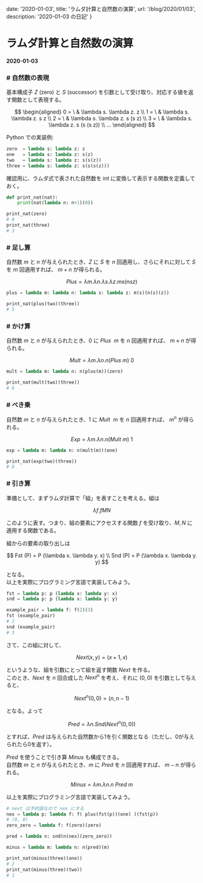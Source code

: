 

  date: '2020-01-03',
  title: 'ラムダ計算と自然数の演算',
  url: '/blog/2020/01/03',
  description: '2020-01-03 の日記'
}

<link rel="stylesheet" href="https://fonts.googleapis.com/css?family=Ubuntu+Mono&display=swap" />
<link rel="stylesheet" href="https://cdnjs.cloudflare.com/ajax/libs/prism/1.9.0/themes/prism-tomorrow.min.css" />
<link rel="stylesheet" href="https://cdn.jsdelivr.net/npm/katex@0.11.0/dist/katex.min.css" />

<ModeSwitch />

# ラムダ計算と自然数の演算
#### 2020-01-03

### \# 自然数の表現

基本構成子 $Z$ (zero) と $S$ (successor) を引数として受け取り、対応する値を返す関数として表現する。

$$
\begin{aligned}
0 = \ & \lambda s. \lambda z. z \\
1 = \ & \lambda s. \lambda z. s z \\
2 = \ & \lambda s. \lambda z. s (s z) \\
3 = \ & \lambda s. \lambda z. s (s (s z)) \\
...
\end{aligned}
$$

Python での実装例:

```python
zero  = lambda s: lambda z: z
one   = lambda s: lambda z: s(z)
two   = lambda s: lambda z: s(s(z))
three = lambda s: lambda z: s(s(s(z)))
```

確認用に、ラムダ式で表された自然数を int に変換して表示する関数を定義しておく。

```python 
def print_nat(nat):
    print(nat(lambda n: n+1)(0))

print_nat(zero)
# 0
print_nat(three)
# 3
```

### \# 足し算

自然数 $m$ と $n$ が与えられたとき、$Z$ に $S$ を $n$ 回適用し、さらにそれに対して $S$ を $m$ 回適用すれば、
$m+n$ が得られる。

$$
Plus = \lambda m. \lambda n. \lambda s. \lambda z. m s (n s z)
$$

```python 
plus = lambda m: lambda n: lambda s: lambda z: m(s)(n(s)(z))

print_nat(plus(two)(three))
# 5
```

### \# かけ算

自然数 $m$ と $n$ が与えられたとき、$0$ に $Plus \ \ m$ を $n$ 回適用すれば、 $m \times n$ が得られる。

$$
Mult = \lambda m. \lambda n. n (Plus \ m) \ 0
$$

```python 
mult = lambda m: lambda n: n(plus(m))(zero)

print_nat(mult(two)(three))
# 6
```

### \# べき乗

自然数 $m$ と $n$ が与えられたとき、$1$ に $Mult \ \ m$ を $n$ 回適用すれば、 $m^n$ が得られる。

$$
Exp = \lambda m. \lambda n. n (Mult \ m) \ 1
$$

```python 
exp = lambda m: lambda n: n(mult(m))(one)

print_nat(exp(two)(three))
# 8
```

### \# 引き算

準備として、まずラムダ計算で「組」を表すことを考える。組は

$$
\lambda f. f M N
$$

このように表す。つまり、組の要素にアクセスする関数 $f$ を受け取り、$M, N$ に適用する関数である。

組からの要素の取り出しは

$$
Fst (P) = P (\lambda x. \lambda y. x) \\
Snd (P) = P (\lambda x. \lambda y. y)
$$

となる。  
以上を実際にプログラミング言語で実装してみよう。

```python 
fst = lambda p: p (lambda x: lambda y: x)
snd = lambda p: p (lambda x: lambda y: y)

example_pair = lambda f: f(2)(3)
fst (example_pair)
# 2
snd (example_pair)
# 3
```

さて、この組に対して、

$$
Next(x, y) = (x+1, x)
$$

というような、組を引数にとって組を返す関数 $Next$ を作る。  
このとき、$Next$ を $n$ 回合成した $Next^n$ を考え、それに $(0, 0)$ を引数として与えると、

$$
Next^n (0, 0) = (n, n-1)
$$

となる。よって

$$
Pred = \lambda n. Snd (Next^n(0, 0))
$$

とすれば、$Pred$ は与えられた自然数から1を引く関数となる（ただし、0が与えられたら0を返す）。  

$Pred$ を使うことで引き算 $Minus$ も構成できる。  
自然数 $m$ と $n$ が与えられたとき、$m$ に $Pred$ を $n$ 回適用すれば、
$m-n$ が得られる。

$$
Minus = \lambda m. \lambda n. n \ Pred \ m
$$

以上を実際にプログラミング言語で実装してみよう。

```python 
# next は予約語なので nex にする
nex = lambda p: lambda f: f( plus(fst(p))(one) )(fst(p))
# (0, 0)
zero_zero = lambda f: f(zero)(zero)

pred = lambda n: snd(n(nex)(zero_zero))

minus = lambda m: lambda n: n(pred)(m)

print_nat(minus(three)(one))
# 2
print_nat(minus(three)(two))
# 1
```

<BlogLayout meta={meta} />
<BlogMeta meta={meta} />
